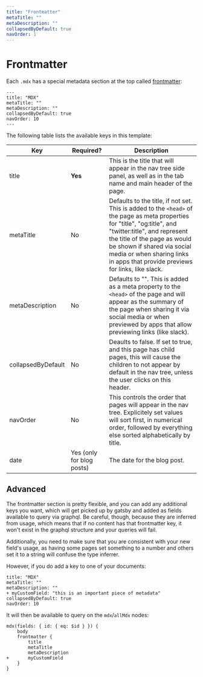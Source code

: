 ```yaml
---
title: "Frontmatter"
metaTitle: ""
metaDescription: ""
collapsedByDefault: true
navOrder: 1
---
```



# Frontmatter

Each `.mdx` has a special metadata section at the top called [frontmatter](https://www.gatsbyjs.com/docs/mdx/writing-pages/#using-frontmatter-in-mdx):

```
---
title: "MDX"
metaTitle: ""
metaDescription: ""
collapsedByDefault: true
navOrder: 10
---
```

The following table lists the available keys in this template:

|Key|Required?|Description|
|-----|-----------|------------|
|title|**Yes**|This is the title that will appear in the nav tree side panel, as well as in the tab name and main header of the page.
|metaTitle|No|Defaults to the title, if not set.  This is added to the `<head>` of the page as meta properties for "title", "og:title", and "twitter:title", and represent the title of the page as would be shown if shared via social media or when sharing links in apps that provide previews for links, like slack.|
|metaDescription|No|Defaults to "".  This is added as a meta property to the `<head>` of the page and will appear as the summary of the page when sharing it via social media or when previewed by apps that allow previewing links (like slack).|
|collapsedByDefault|No|Deaults to false.  If set to true, and this page has child pages, this will cause the children to not appear by default in the nav tree, unless the user clicks on this header.|
|navOrder|No|This controls the order that pages will appear in the nav tree.  Explicitely set values will sort first, in numerical order, followed by everything else sorted alphabetically by title.|
|date|Yes (only for blog posts)|The date for the blog post.
## Advanced

The frontmatter section is pretty flexible, and you can add any additional keys you want, which will get picked up by gatsby and added as fields available to query via graphql.  Be careful, though, because they are inferred from usage, which means that if no content has that frontmatter key, it won't exist in the graphql structure and your queries will fail.

Additionally, you need to make sure that you are consistent with your new field's usage, as having some pages set something to a number and others set it to a string will confuse the type inferrer.

However, if you do add a key to one of your documents:

```
title: "MDX"
metaTitle: ""
metaDescription: ""
+ myCustomField: "this is an important piece of metadata"
collapsedByDefault: true
navOrder: 10
```

It will then be available to query on the `mdx`/`allMdx` nodes:

```
mdx(fields: { id: { eq: $id } }) {
    body
    frontmatter {
        title
        metaTitle
        metaDescription
+       myCustomField        
    }
}
```
